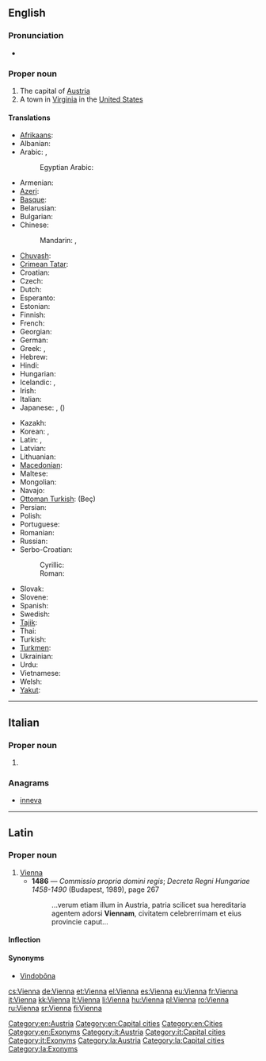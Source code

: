 ==English==
{{wikipedia}}

===Pronunciation===
* {{IPA|/viˈɛnə/}}

===Proper noun===
{{en-proper noun}}

# The capital of [[Austria]]
# A town in [[Virginia]] in the [[United States]]

====Translations====
{{trans-top|capital of Austria}}
* [[Afrikaans]]: {{t-|af|Wene|xs=Afrikaans}}
* Albanian: {{t+|sq|Vjena|xs=Albanian}}
* Arabic: {{t-|ar|فيينا|f|tr=fiyanna, viyénna}}, {{t-|ar|ڤيينا|f|tr=viyénna}}
*: Egyptian Arabic: {{tø|arz|ڤيينا|f|tr=viyénna|sc=Arab}}
* Armenian: {{t-|hy|Վիեննա|tr=Vienna}}
* [[Azeri]]: {{t-|az|Vyana|xs=Azeri}}
* [[Basque]]: {{t+|eu|Viena}}
* Belarusian: {{t-|be|Вена|f|tr=Véna|xs=Belarusian}}
* Bulgarian: {{t-|bg|Виена|f|tr=Viéna}}
* Chinese:
*: Mandarin: {{t-|cmn|維也納|sc=Hani}}, {{t-|cmn|维也纳|tr=Wéiyěnà|sc=Hani}}
* [[Chuvash]]: {{tø|cv|Вена|tr=Vena|sc=Cyrl}}
* [[Crimean Tatar]]: {{tø|crh|Viyana}}
* Croatian: {{t+|hr|Beč|m}}
* Czech: {{t+|cs|Vídeň|f}}
* Dutch: {{t-|nl|Wenen}}
* Esperanto: {{t-|eo|Vieno|xs=Esperanto}}
* Estonian: {{t+|et|Viin}}
* Finnish: {{t+|fi|Wien}}
* French: {{t+|fr|Vienne|f}}
* Georgian: {{t-|ka|ვენა|tr=vena|sc=Geor|xs=Georgian}}
* German: {{t+|de|Wien|n}}
* Greek: {{t+|el|Βιέννη|f|tr=Viénni}}, {{t+|el|Βιένη|f|tr=Viéni}}
* Hebrew: {{t-|he|וינה|f|tr=vīna}}
* Hindi: {{t-|hi|वियना|tr=viyanā|xs=Hindi}}
* Hungarian: {{t+|hu|Bécs}}
* Icelandic: {{t-|is|Vín|f}}, {{t-|is|Vínarborg|f}}
* Irish: {{t|ga|Vín|m}}
* Italian: {{t+|it|Vienna|f}}
* Japanese: {{t-|ja|ウィーン|tr=Wīn}}, ({{t-|ja|維納}})
{{trans-mid}}
* Kazakh: {{t-|kk|Вена|tr=Vena|sc=Cyrl|xs=Kazakh}}
* Korean: {{t-|ko|빈|tr=Bin}}, {{t-|ko|비엔나|tr=Bienna}}
* Latin: {{t-|la|Vienna|f}}, {{t+|la|Vindobona|f}}
* Latvian: {{t-|lv|Vīne|xs=Latvian}}
* Lithuanian: {{t+|lt|Viena|xs=Lithuanian}}
* [[Macedonian]]: {{t-|mk|Виена|f|tr=Viéna}}
* Maltese: {{t-|mt|Vjenna|f|xs=Maltese}}
* Mongolian: {{t-|mn|Вена|tr=Véna|sc=Cyrl|xs=Mongolian}}
* Navajo: {{tø|nv|Biin}}
* [[Ottoman Turkish]]: {{ota-Arab|[[بچ]]}} (Beç)
* Persian: {{t+|fa|وین|tr=Vin}}
* Polish: {{t+|pl|Wiedeń|m}}
* Portuguese: {{t-|pt|Viena|f}}
* Romanian: {{t+|ro|Viena|f}}
* Russian: {{t+|ru|Вена|f|tr=Véna}}
* Serbo-Croatian:
*: Cyrillic: {{t-|sh|Беч|m|alt=Бе̑ч|sc=Cyrl|xs=Serbo-Croatian}}
*: Roman: {{t-|sh|Beč|m|alt=Bȇč|xs=Serbo-Croatian}}
* Slovak: {{t-|sk|Viedeň|f}}
* Slovene: {{t+|sl|Dunaj|m}}
* Spanish: {{t+|es|Viena|f}}
* Swedish: {{t+|sv|Wien}}
* [[Tajik]]: {{t-|tg|Вена|tr=Vena|sc=Cyrl|xs=Tajik}}
* Thai: {{t-|th|เวียนนา|tr=wiannaa}}
* Turkish: {{t+|tr|Viyana}}
* [[Turkmen]]: {{t-|tk|Wena|xs=Turkmen}}
* Ukrainian: {{t-|uk|Відень|f|tr=Víden'|xs=Ukrainian}}
* Urdu: {{t-|ur|ویانا|tr=viyanā|xs=Urdu}}
* Vietnamese: {{t+|vi|Viên|xs=Vietnamese}}
* Welsh: {{t|cy|Fienna|m}}
* [[Yakut]]: {{tø|sah|Вена|tr=Vena|sc=Cyrl}}
{{trans-bottom}}

{{trans-top|in Virginia, USA}}
{{trans-mid}}
{{trans-bottom}}

[[Category:en:Austria]]
[[Category:en:Capital cities]]
[[Category:en:Cities]]
[[Category:en:Exonyms]]

----

==Italian==

===Proper noun===
{{it-proper noun|g=f}}

# {{l|en|Vienna}} {{gloss|capital of Austria}}

===Anagrams===
* [[inneva#Italian|inneva]]

[[Category:it:Austria]]
[[Category:it:Capital cities]]
[[Category:it:Exonyms]]

----

==Latin==

===Proper noun===
{{la-proper noun|Vienna|Viennae|Viennae|f|first}}

# [[#English|Vienna]]
#* '''1486''' — ''Commissio propria domini regis''; ''Decreta Regni Hungariae 1458-1490'' (Budapest, 1989), page 267
#*: ...verum etiam illum in Austria, patria scilicet sua hereditaria agentem adorsi '''Viennam''', civitatem celebrerrimam et eius provincie caput...

====Inflection====
{{la-decl-1st-loc|Vienn}}

====Synonyms====
* [[Vindobona|Vindobōna]]

[[Category:la:Austria]]
[[Category:la:Capital cities]]
[[Category:la:Exonyms]]

[[cs:Vienna]]
[[de:Vienna]]
[[et:Vienna]]
[[el:Vienna]]
[[es:Vienna]]
[[eu:Vienna]]
[[fr:Vienna]]
[[it:Vienna]]
[[kk:Vienna]]
[[lt:Vienna]]
[[li:Vienna]]
[[hu:Vienna]]
[[pl:Vienna]]
[[ro:Vienna]]
[[ru:Vienna]]
[[sr:Vienna]]
[[fi:Vienna]]
